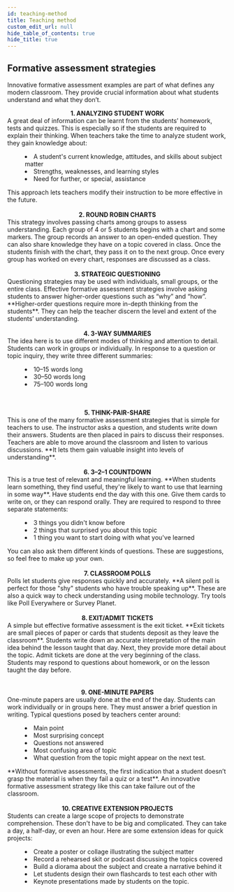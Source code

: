 ```yaml
---
id: teaching-method
title: Teaching method
custom_edit_url: null
hide_table_of_contents: true
hide_title: true
---
```


## Formative assessment strategies

Innovative formative assessment examples are part of what defines any modern classroom. They provide crucial information about what students understand and what they don’t.

<center>
  <strong>1. ANALYZING STUDENT WORK</strong>
</center>
A great deal of information can be learnt from the students’ homework, tests and
quizzes. This is especially so if the students are required to explain their thinking.
When teachers take the time to analyze student work, they gain knowledge about:
<dl>
  <dd>
    <li>
      A student's current knowledge, attitudes, and skills about subject matter
    </li>
    <li>Strengths, weaknesses, and learning styles</li>
    <li>Need for further, or special, assistance</li>
  </dd>
</dl>
This approach lets teachers modify their instruction to be more effective in the
future.<br/><br/>
<center>
  <strong>2. ROUND ROBIN CHARTS</strong>
</center>
This strategy involves passing charts among groups to assess understanding. Each
group of 4 or 5 students begins with a chart and some markers. The group records
an answer to an open-ended question. They can also share knowledge they have on a
topic covered in class. Once the students finish with the chart, they pass it on
to the next group. Once every group has worked on every chart, responses are discussed
as a class.<br/><br/>
<center>
  <strong>3. STRATEGIC QUESTIONING</strong>
</center>
Questioning strategies may be used with individuals, small groups, or the entire
class. Effective formative assessment strategies involve asking students to answer
higher-order questions such as “why” and “how”. **Higher-order questions require
more in-depth thinking from the students**. They can help the teacher discern the
level and extent of the students’ understanding.<br/><br/>
<center>
  <strong>4. 3-WAY SUMMARIES</strong>
</center>
The idea here is to use different modes of thinking and attention to detail. Students
can work in groups or individually. In response to a question or topic inquiry, they
write three different summaries:
<dl>
  <dd>
    <li>10–15 words long</li>
    <li>30–50 words long</li>
    <li>75–100 words long</li>
  </dd>
</dl><br/><br/>
<center>
  <strong>5. THINK-PAIR-SHARE</strong>
</center>
This is one of the many formative assessment strategies that is simple for teachers
to use. The instructor asks a question, and students write down their answers. Students
are then placed in pairs to discuss their responses. Teachers are able to move around
the classroom and listen to various discussions. **It lets them gain valuable insight
into levels of understanding**.<br/><br/>
<center>
  <strong>6. 3–2–1 COUNTDOWN</strong>
</center>
This is a true test of relevant and meaningful learning. **When students learn something,
they find useful, they're likely to want to use that learning in some way**. Have
students end the day with this one. Give them cards to write on, or they can respond
orally. They are required to respond to three separate statements:
<dl>
  <dd>
    <li>3 things you didn't know before</li>
    <li>2 things that surprised you about this topic</li>
    <li>1 thing you want to start doing with what you've learned</li>
  </dd>
</dl>
You can also ask them different kinds of questions. These are suggestions, so feel
free to make up your own.<br/><br/>
<center>
  <strong>7. CLASSROOM POLLS</strong>
</center>
Polls let students give responses quickly and accurately. **A silent poll is perfect
for those "shy" students who have trouble speaking up**. These are also a quick way
to check understanding using mobile technology. Try tools like Poll Everywhere or
Survey Planet.<br/><br/>
<center>
  <strong>8. EXIT/ADMIT TICKETS</strong>
</center>
A simple but effective formative assessment is the exit ticket. **Exit tickets are
small pieces of paper or cards that students deposit as they leave the classroom**.
Students write down an accurate interpretation of the main idea behind the lesson
taught that day. Next, they provide more detail about the topic. Admit tickets are
done at the very beginning of the class. Students may respond to questions about
homework, or on the lesson taught the day before.
<center><br/><br/>
  <strong>9. ONE-MINUTE PAPERS</strong>
</center>
One-minute papers are usually done at the end of the day. Students can work individually
or in groups here. They must answer a brief question in writing. Typical questions
posed by teachers center around:
<dl>
  <dd>
    <li>Main point</li>
    <li>Most surprising concept</li>
    <li>Questions not answered</li>
    <li>Most confusing area of topic</li>
    <li>What question from the topic might appear on the next test.</li>
  </dd>
</dl>
**Without formative assessments, the first indication that a student doesn’t grasp
the material is when they fail a quiz or a test**. An innovative formative assessment
strategy like this can take failure out of the classroom.<br/><br/>
<center>
  <strong>10. CREATIVE EXTENSION PROJECTS</strong>
</center>
Students can create a large scope of projects to demonstrate comprehension. These
don't have to be big and complicated. They can take a day, a half-day, or even an
hour. Here are some extension ideas for quick projects:
<dl>
  <dd>
    <li>Create a poster or collage illustrating the subject matter</li>
    <li>Record a rehearsed skit or podcast discussing the topics covered</li>
    <li>Build a diorama about the subject and create a narrative behind it</li>
    <li>Let students design their own flashcards to test each other with</li>
    <li>Keynote presentations made by students on the topic.</li>
  </dd>
</dl>
